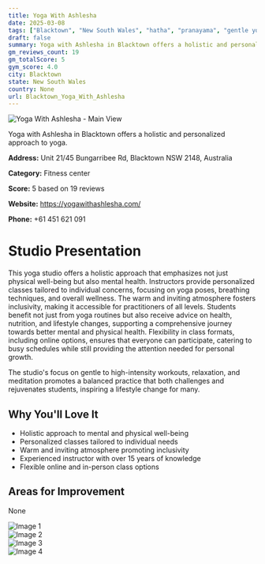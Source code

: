 ```yaml
---
title: Yoga With Ashlesha
date: 2025-03-08
tags: ["Blacktown", "New South Wales", "hatha", "pranayama", "gentle yoga", "holistic", "inclusive", "Blacktown"]  
draft: false
summary: Yoga with Ashlesha in Blacktown offers a holistic and personalized approach to yoga.
gm_reviews_count: 19
gm_totalScore: 5
gym_score: 4.0
city: Blacktown
state: New South Wales
country: None
url: Blacktown_Yoga_With_Ashlesha
---
```


<div className="aspect-[16/9] relative my-8">
  <img 
    src="https://lh5.googleusercontent.com/p/AF1QipOGH5Wg3HwP2D_Chb4H9WoFqGCawEMvzep3Hb1A=w1920-h1080-k-no"
    alt="Yoga With Ashlesha - Main View"
    className="object-cover absolute inset-0 w-full h-full rounded-lg"
  />
</div>

Yoga with Ashlesha in Blacktown offers a holistic and personalized approach to yoga.

**Address:** Unit 21/45 Bungarribee Rd, Blacktown NSW 2148, Australia

**Category:** Fitness center

**Score:** 5 based on 19 reviews

**Website:** https://yogawithashlesha.com/

**Phone:** +61 451 621 091

# Studio Presentation

This yoga studio offers a holistic approach that emphasizes not just physical well-being but also mental health. Instructors provide personalized classes tailored to individual concerns, focusing on yoga poses, breathing techniques, and overall wellness. The warm and inviting atmosphere fosters inclusivity, making it accessible for practitioners of all levels. Students benefit not just from yoga routines but also receive advice on health, nutrition, and lifestyle changes, supporting a comprehensive journey towards better mental and physical health. Flexibility in class formats, including online options, ensures that everyone can participate, catering to busy schedules while still providing the attention needed for personal growth.

The studio's focus on gentle to high-intensity workouts, relaxation, and meditation promotes a balanced practice that both challenges and rejuvenates students, inspiring a lifestyle change for many.

## Why You'll Love It

- Holistic approach to mental and physical well-being
- Personalized classes tailored to individual needs
- Warm and inviting atmosphere promoting inclusivity
- Experienced instructor with over 15 years of knowledge
- Flexible online and in-person class options

## Areas for Improvement

None

<div className="grid grid-cols-1 xl:grid-cols-2 gap-4 my-8">
<div className="aspect-[4/3] relative"><img src="https://lh5.googleusercontent.com/p/AF1QipOx0DX87huMKLSQeI7W_OyUp7wFr21TVFiE2yVo=w1920-h1080-k-no" alt="Image 1" className="object-cover absolute inset-0 w-full h-full rounded-lg" /></div>
<div className="aspect-[4/3] relative"><img src="https://lh5.googleusercontent.com/p/AF1QipMTIJO-V6kB-TY_EAEeflNnOCSq9FfDmVHKlveE=w1920-h1080-k-no" alt="Image 2" className="object-cover absolute inset-0 w-full h-full rounded-lg" /></div>
<div className="aspect-[4/3] relative"><img src="https://lh5.googleusercontent.com/p/AF1QipPoUrYVkRjLcWWlmZMAR8VzKgV8VQCvaFzwyHDM=w1920-h1080-k-no" alt="Image 3" className="object-cover absolute inset-0 w-full h-full rounded-lg" /></div>
<div className="aspect-[4/3] relative"><img src="https://lh5.googleusercontent.com/p/AF1QipMLlG0hSb_puKminNTbnA8Kgphq6pjQ6sEdoAQ6=w1920-h1080-k-no" alt="Image 4" className="object-cover absolute inset-0 w-full h-full rounded-lg" /></div>
</div>